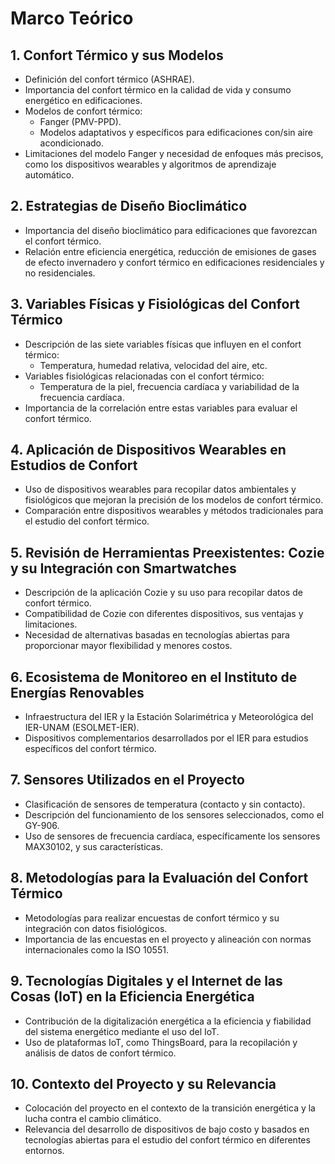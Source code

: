 


# Marco Teórico

## 1. Confort Térmico y sus Modelos

- Definición del confort térmico (ASHRAE).
- Importancia del confort térmico en la calidad de vida y consumo energético en edificaciones.
- Modelos de confort térmico:
  - Fanger (PMV-PPD).
  - Modelos adaptativos y específicos para edificaciones con/sin aire acondicionado.
- Limitaciones del modelo Fanger y necesidad de enfoques más precisos, como los dispositivos wearables y algoritmos de aprendizaje automático.

## 2. Estrategias de Diseño Bioclimático

- Importancia del diseño bioclimático para edificaciones que favorezcan el confort térmico.
- Relación entre eficiencia energética, reducción de emisiones de gases de efecto invernadero y confort térmico en edificaciones residenciales y no residenciales.

## 3. Variables Físicas y Fisiológicas del Confort Térmico

- Descripción de las siete variables físicas que influyen en el confort térmico:
  - Temperatura, humedad relativa, velocidad del aire, etc.
- Variables fisiológicas relacionadas con el confort térmico:
  - Temperatura de la piel, frecuencia cardíaca y variabilidad de la frecuencia cardíaca.
- Importancia de la correlación entre estas variables para evaluar el confort térmico.

## 4. Aplicación de Dispositivos Wearables en Estudios de Confort

- Uso de dispositivos wearables para recopilar datos ambientales y fisiológicos que mejoran la precisión de los modelos de confort térmico.
- Comparación entre dispositivos wearables y métodos tradicionales para el estudio del confort térmico.

## 5. Revisión de Herramientas Preexistentes: Cozie y su Integración con Smartwatches

- Descripción de la aplicación Cozie y su uso para recopilar datos de confort térmico.
- Compatibilidad de Cozie con diferentes dispositivos, sus ventajas y limitaciones.
- Necesidad de alternativas basadas en tecnologías abiertas para proporcionar mayor flexibilidad y menores costos.

## 6. Ecosistema de Monitoreo en el Instituto de Energías Renovables

- Infraestructura del IER y la Estación Solarimétrica y Meteorológica del IER-UNAM (ESOLMET-IER).
- Dispositivos complementarios desarrollados por el IER para estudios específicos del confort térmico.

## 7. Sensores Utilizados en el Proyecto

- Clasificación de sensores de temperatura (contacto y sin contacto).
- Descripción del funcionamiento de los sensores seleccionados, como el GY-906.
- Uso de sensores de frecuencia cardíaca, específicamente los sensores MAX30102, y sus características.

## 8. Metodologías para la Evaluación del Confort Térmico

- Metodologías para realizar encuestas de confort térmico y su integración con datos fisiológicos.
- Importancia de las encuestas en el proyecto y alineación con normas internacionales como la ISO 10551.

## 9. Tecnologías Digitales y el Internet de las Cosas (IoT) en la Eficiencia Energética

- Contribución de la digitalización energética a la eficiencia y fiabilidad del sistema energético mediante el uso del IoT.
- Uso de plataformas IoT, como ThingsBoard, para la recopilación y análisis de datos de confort térmico.

## 10. Contexto del Proyecto y su Relevancia

- Colocación del proyecto en el contexto de la transición energética y la lucha contra el cambio climático.
- Relevancia del desarrollo de dispositivos de bajo costo y basados en tecnologías abiertas para el estudio del confort térmico en diferentes entornos.

